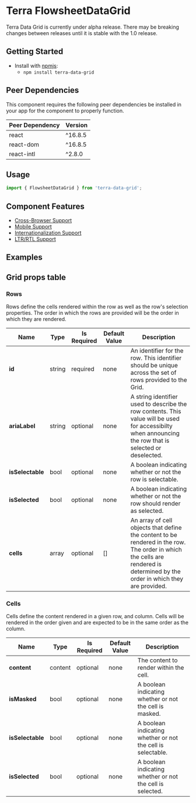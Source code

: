 


<Badge />

# Terra FlowsheetDataGrid

<Notice variant="caution" ariaLevel="2">
Terra Data Grid is currently under alpha release. There may be breaking changes between releases until it is stable with the 1.0 release.
</Notice>


## Getting Started

- Install with [npmjs](https://www.npmjs.com):
  - `npm install terra-data-grid`

<!-- AUTO-GENERATED-CONTENT:START Peer Dependencies -->
## Peer Dependencies

This component requires the following peer dependencies be installed in your app for the component to properly function.

| Peer Dependency | Version |
|-|-|
| react | ^16.8.5 |
| react-dom | ^16.8.5 |
| react-intl | ^2.8.0 |

<!-- AUTO-GENERATED-CONTENT:END -->

## Usage
```jsx
import { FlowsheetDataGrid } from 'terra-data-grid';
```

## Component Features

 * [Cross-Browser Support](https://engineering.cerner.com/terra-ui/about/terra-ui/component-standards#cross-browser-support)
 * [Mobile Support](https://engineering.cerner.com/terra-ui/about/terra-ui/component-standards#mobile-support)
 * [Internationalization Support](https://engineering.cerner.com/terra-ui/about/terra-ui/component-standards#internationalization-i18n)
 * [LTR/RTL Support](https://engineering.cerner.com/terra-ui/about/terra-ui/component-standards#ltr--rtl)

## Examples
<BasicFlowsheetDataGrid title= 'Basic Flowsheet Data Grid' />
<FlowsheetDataGridResultsMissing
  title= 'Flowsheet Data Grid with "No Result" Cells'
  description= 'If the content of a cell is an empty string, '--', or null, it will be represented by a dash and presented to assistive technologies as "No result."'
/>

## Grid props table
<FlowsheetDataGridPropsTable />

### Rows
Rows define the cells rendered within the row as well as the row's selection properties.
The order in which the rows are provided will be the order in which they are rendered.

|Name|Type|Is Required|Default Value|Description|
|---|---|---|---|---|
|**id**|string|required|none|An identifier for the row. This identifier should be unique across the set of rows provided to the Grid.|
|**ariaLabel**|string|optional|none|A string identifier used to describe the row contents. This value will be used for accessibilty when announcing the row that is selected or deselected.|
|**isSelectable**|bool|optional|none|A boolean indicating whether or not the row is selectable.|
|**isSelected**|bool|optional|none|A boolean indicating whether or not the row should render as selected.|
|**cells**|array|optional|[]|An array of cell objects that define the content to be rendered in the row. The order in which the cells are rendered is determined by the order in which they are provided.|

### Cells
Cells define the content rendered in a given row, and column. Cells will be rendered in the order given and are expected to be in the same order as the column.

|Name|Type|Is Required|Default Value|Description|
|---|---|---|---|---|
|**content**|content|optional|none|The content to render within the cell.|
|**isMasked**|bool|optional|none|A boolean indicating whether or not the cell is masked.|
|**isSelectable**|bool|optional|none|A boolean indicating whether or not the cell is selectable.|
|**isSelected**|bool|optional|none|A boolean indicating whether or not the cell is selected.|
